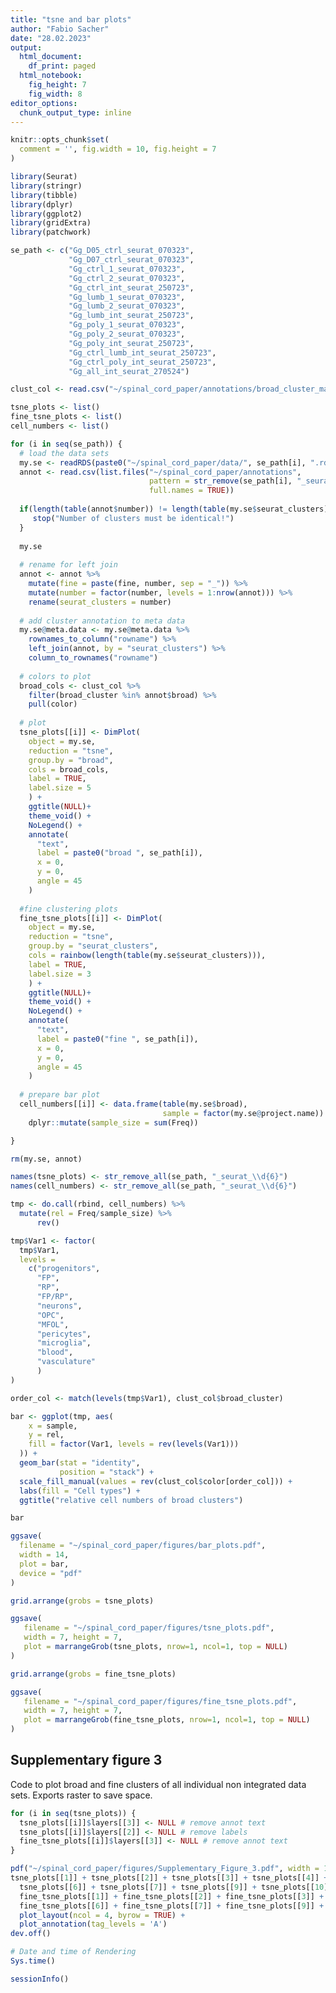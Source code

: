 ```yaml
---
title: "tsne and bar plots"
author: "Fabio Sacher"
date: "28.02.2023"
output:
  html_document:
    df_print: paged
  html_notebook:
    fig_height: 7
    fig_width: 8
editor_options:
  chunk_output_type: inline
---
```


```r
knitr::opts_chunk$set(
  comment = '', fig.width = 10, fig.height = 7
)
```

```r
library(Seurat)
library(stringr)
library(tibble)
library(dplyr)
library(ggplot2)
library(gridExtra)
library(patchwork)
```

```r
se_path <- c("Gg_D05_ctrl_seurat_070323",
             "Gg_D07_ctrl_seurat_070323",
             "Gg_ctrl_1_seurat_070323",
             "Gg_ctrl_2_seurat_070323",
             "Gg_ctrl_int_seurat_250723",
             "Gg_lumb_1_seurat_070323",
             "Gg_lumb_2_seurat_070323",
             "Gg_lumb_int_seurat_250723",
             "Gg_poly_1_seurat_070323",
             "Gg_poly_2_seurat_070323",
             "Gg_poly_int_seurat_250723",
             "Gg_ctrl_lumb_int_seurat_250723",
             "Gg_ctrl_poly_int_seurat_250723",
             "Gg_all_int_seurat_270524")
```

```r
clust_col <- read.csv("~/spinal_cord_paper/annotations/broad_cluster_marker_colors.csv")

```


```r
tsne_plots <- list()
fine_tsne_plots <- list()
cell_numbers <- list()

for (i in seq(se_path)) {
  # load the data sets
  my.se <- readRDS(paste0("~/spinal_cord_paper/data/", se_path[i], ".rds"))
  annot <- read.csv(list.files("~/spinal_cord_paper/annotations",
                               pattern = str_remove(se_path[i], "_seurat_\\d{6}"),
                               full.names = TRUE))
  
  if(length(table(annot$number)) != length(table(my.se$seurat_clusters))) {
     stop("Number of clusters must be identical!")
  }
  
  my.se 
  
  # rename for left join
  annot <- annot %>% 
    mutate(fine = paste(fine, number, sep = "_")) %>% 
    mutate(number = factor(number, levels = 1:nrow(annot))) %>% 
    rename(seurat_clusters = number) 
    
  # add cluster annotation to meta data
  my.se@meta.data <- my.se@meta.data %>% 
    rownames_to_column("rowname") %>% 
    left_join(annot, by = "seurat_clusters") %>% 
    column_to_rownames("rowname")
  
  # colors to plot
  broad_cols <- clust_col %>% 
    filter(broad_cluster %in% annot$broad) %>% 
    pull(color)
  
  # plot
  tsne_plots[[i]] <- DimPlot(
    object = my.se,
    reduction = "tsne",
    group.by = "broad",
    cols = broad_cols,
    label = TRUE,
    label.size = 5
    ) +
    ggtitle(NULL)+
    theme_void() +
    NoLegend() +
    annotate(
      "text",
      label = paste0("broad ", se_path[i]),
      x = 0,
      y = 0,
      angle = 45
    )
  
  #fine clustering plots
  fine_tsne_plots[[i]] <- DimPlot(
    object = my.se,
    reduction = "tsne",
    group.by = "seurat_clusters",
    cols = rainbow(length(table(my.se$seurat_clusters))),
    label = TRUE,
    label.size = 3
    ) +
    ggtitle(NULL)+
    theme_void() +
    NoLegend() +
    annotate(
      "text",
      label = paste0("fine ", se_path[i]),
      x = 0,
      y = 0,
      angle = 45
    )
  
  # prepare bar plot
  cell_numbers[[i]] <- data.frame(table(my.se$broad),
                                  sample = factor(my.se@project.name)) %>%
    dplyr::mutate(sample_size = sum(Freq))

}

rm(my.se, annot)

names(tsne_plots) <- str_remove_all(se_path, "_seurat_\\d{6}")
names(cell_numbers) <- str_remove_all(se_path, "_seurat_\\d{6}")

tmp <- do.call(rbind, cell_numbers) %>%
  mutate(rel = Freq/sample_size) %>%
      rev()

tmp$Var1 <- factor(
  tmp$Var1,
  levels =
    c("progenitors",
      "FP",
      "RP",
      "FP/RP",
      "neurons",
      "OPC",
      "MFOL",
      "pericytes",
      "microglia",
      "blood",
      "vasculature"
      )
)
```

```r

order_col <- match(levels(tmp$Var1), clust_col$broad_cluster)

bar <- ggplot(tmp, aes(
    x = sample,
    y = rel,
    fill = factor(Var1, levels = rev(levels(Var1)))
  )) +
  geom_bar(stat = "identity",
           position = "stack") +
  scale_fill_manual(values = rev(clust_col$color[order_col])) +
  labs(fill = "Cell types") +
  ggtitle("relative cell numbers of broad clusters")

bar

ggsave(
  filename = "~/spinal_cord_paper/figures/bar_plots.pdf",
  width = 14,
  plot = bar,
  device = "pdf"
)
```

```r

grid.arrange(grobs = tsne_plots)

ggsave(
   filename = "~/spinal_cord_paper/figures/tsne_plots.pdf",
   width = 7, height = 7,
   plot = marrangeGrob(tsne_plots, nrow=1, ncol=1, top = NULL)
)

```

```r

grid.arrange(grobs = fine_tsne_plots)

ggsave(
   filename = "~/spinal_cord_paper/figures/fine_tsne_plots.pdf",
   width = 7, height = 7,
   plot = marrangeGrob(fine_tsne_plots, nrow=1, ncol=1, top = NULL)
)

```


## Supplementary figure 3

Code to plot broad and fine clusters of all individual non integrated data sets. Exports raster to save space.

```r

for (i in seq(tsne_plots)) {
  tsne_plots[[i]]$layers[[3]] <- NULL # remove annot text 
  tsne_plots[[i]]$layers[[2]] <- NULL # remove labels
  fine_tsne_plots[[i]]$layers[[3]] <- NULL # remove annot text
}

pdf("~/spinal_cord_paper/figures/Supplementary_Figure_3.pdf", width = 10, height = 10)
tsne_plots[[1]] + tsne_plots[[2]] + tsne_plots[[3]] + tsne_plots[[4]] +
  tsne_plots[[6]] + tsne_plots[[7]] + tsne_plots[[9]] + tsne_plots[[10]] +
  fine_tsne_plots[[1]] + fine_tsne_plots[[2]] + fine_tsne_plots[[3]] + fine_tsne_plots[[4]] +
  fine_tsne_plots[[6]] + fine_tsne_plots[[7]] + fine_tsne_plots[[9]] + fine_tsne_plots[[10]] + 
  plot_layout(ncol = 4, byrow = TRUE) +
  plot_annotation(tag_levels = 'A')
dev.off()

```



```r
# Date and time of Rendering
Sys.time()

sessionInfo()
```